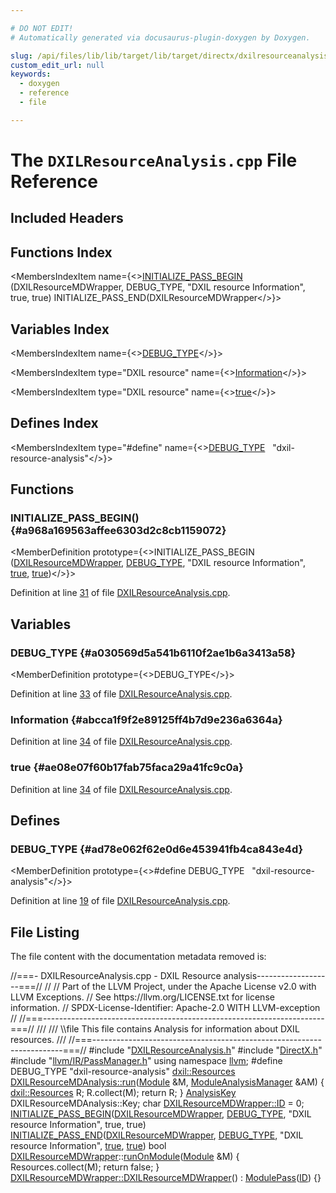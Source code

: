 ```yaml
---

# DO NOT EDIT!
# Automatically generated via docusaurus-plugin-doxygen by Doxygen.

slug: /api/files/lib/lib/target/lib/target/directx/dxilresourceanalysis-cpp
custom_edit_url: null
keywords:
  - doxygen
  - reference
  - file

---
```





# The `DXILResourceAnalysis.cpp` File Reference

<DoxygenPage pluginConfig={pluginConfig}>



## Included Headers

<IncludesList>
<IncludesListItem
  filePath="DXILResourceAnalysis.h"
  permalink="/docs/api/files/lib/lib/target/lib/target/directx/dxilresourceanalysis-h"
  isLocal="true" />
<IncludesListItem
  filePath="DirectX.h"
  permalink="/docs/api/files/lib/lib/target/lib/target/directx/directx-h"
  isLocal="true" />
<IncludesListItem
  filePath="llvm/IR/PassManager.h"
  permalink="/docs/api/files/include/include/llvm/include/llvm/ir/passmanager-h"
  isLocal="true" />
</IncludesList>

## Functions Index

<MembersIndex>

<MembersIndexItem
  name={<><a href="#a968a169563affee6303d2c8cb1159072">INITIALIZE&#95;PASS&#95;BEGIN</a> (DXILResourceMDWrapper, DEBUG&#95;TYPE, &quot;DXIL resource Information&quot;, true, true) INITIALIZE&#95;PASS&#95;END(DXILResourceMDWrapper</>}>
</MembersIndexItem>

</MembersIndex>

## Variables Index

<MembersIndex>

<MembersIndexItem
  name={<><a href="#a030569d5a541b6110f2ae1b6a3413a58">DEBUG&#95;TYPE</a></>}>
</MembersIndexItem>

<MembersIndexItem
  type="DXIL resource"
  name={<><a href="#abcca1f9f2e89125ff4b7d9e236a6364a">Information</a></>}>
</MembersIndexItem>

<MembersIndexItem
  type="DXIL resource"
  name={<><a href="#ae08e07f60b17fab75faca29a41fc9c0a">true</a></>}>
</MembersIndexItem>

</MembersIndex>

## Defines Index

<MembersIndex>

<MembersIndexItem
  type="#define"
  name={<><a href="#ad78e062f62e0d6e453941fb4ca843e4d">DEBUG&#95;TYPE</a>&nbsp;&nbsp;&nbsp;&quot;dxil-resource-analysis&quot;</>}>
</MembersIndexItem>

</MembersIndex>


<SectionDefinition>

## Functions

### INITIALIZE&#95;PASS&#95;BEGIN() {#a968a169563affee6303d2c8cb1159072}

<MemberDefinition
  prototype={<>INITIALIZE&#95;PASS&#95;BEGIN (<a href="/docs/api/classes/llvm/dxilresourcemdwrapper">DXILResourceMDWrapper</a>, <a href="/docs/api/files/include/include/llvm/include/llvm/adt/genericcycleimpl-h/#ad78e062f62e0d6e453941fb4ca843e4d">DEBUG&#95;TYPE</a>, &quot;DXIL resource Information&quot;, <a href="/docs/api/files/lib/lib/analysis/basicaliasanalysis-cpp/#af6d5cafbdfc5313e65d990120021a3ec">true</a>, <a href="/docs/api/files/lib/lib/analysis/basicaliasanalysis-cpp/#af6d5cafbdfc5313e65d990120021a3ec">true</a>)</>}>

Definition at line <a href="#l00031">31</a> of file <a href="/docs/api/files/lib/lib/target/lib/target/directx/dxilresourceanalysis-cpp">DXILResourceAnalysis.cpp</a>.
</MemberDefinition>

</SectionDefinition>

<SectionDefinition>

## Variables

### DEBUG&#95;TYPE {#a030569d5a541b6110f2ae1b6a3413a58}

<MemberDefinition
  prototype={<>DEBUG&#95;TYPE</>}>

Definition at line <a href="#l00033">33</a> of file <a href="/docs/api/files/lib/lib/target/lib/target/directx/dxilresourceanalysis-cpp">DXILResourceAnalysis.cpp</a>.
</MemberDefinition>

### Information {#abcca1f9f2e89125ff4b7d9e236a6364a}

<MemberDefinition
  prototype="DXIL resource Information">

Definition at line <a href="#l00034">34</a> of file <a href="/docs/api/files/lib/lib/target/lib/target/directx/dxilresourceanalysis-cpp">DXILResourceAnalysis.cpp</a>.
</MemberDefinition>

### true {#ae08e07f60b17fab75faca29a41fc9c0a}

<MemberDefinition
  prototype="DXIL resource true">

Definition at line <a href="#l00034">34</a> of file <a href="/docs/api/files/lib/lib/target/lib/target/directx/dxilresourceanalysis-cpp">DXILResourceAnalysis.cpp</a>.
</MemberDefinition>

</SectionDefinition>

<SectionDefinition>

## Defines

### DEBUG&#95;TYPE {#ad78e062f62e0d6e453941fb4ca843e4d}

<MemberDefinition
  prototype={<>#define DEBUG&#95;TYPE&nbsp;&nbsp;&nbsp;&quot;dxil-resource-analysis&quot;</>}>

Definition at line <a href="#l00019">19</a> of file <a href="/docs/api/files/lib/lib/target/lib/target/directx/dxilresourceanalysis-cpp">DXILResourceAnalysis.cpp</a>.
</MemberDefinition>

</SectionDefinition>

## File Listing

The file content with the documentation metadata removed is:

<ProgramListing>

<Link id="l00001" /><CodeLine lineNumber="1"><span class="doxyHighlightComment">//===- DXILResourceAnalysis.cpp - DXIL Resource analysis-------------------===//</span></CodeLine>
<Link id="l00002" /><CodeLine lineNumber="2"><span class="doxyHighlightComment">//</span></CodeLine>
<Link id="l00003" /><CodeLine lineNumber="3"><span class="doxyHighlightComment">// Part of the LLVM Project, under the Apache License v2.0 with LLVM Exceptions.</span></CodeLine>
<Link id="l00004" /><CodeLine lineNumber="4"><span class="doxyHighlightComment">// See https://llvm.org/LICENSE.txt for license information.</span></CodeLine>
<Link id="l00005" /><CodeLine lineNumber="5"><span class="doxyHighlightComment">// SPDX-License-Identifier: Apache-2.0 WITH LLVM-exception</span></CodeLine>
<Link id="l00006" /><CodeLine lineNumber="6"><span class="doxyHighlightComment">//</span></CodeLine>
<Link id="l00007" /><CodeLine lineNumber="7"><span class="doxyHighlightComment">//===----------------------------------------------------------------------===//</span></CodeLine>
<Link id="l00008" /><CodeLine lineNumber="8"><span class="doxyHighlightComment">///</span></CodeLine>
<Link id="l00009" /><CodeLine lineNumber="9"><span class="doxyHighlightComment">/// \\file This file contains Analysis for information about DXIL resources.</span></CodeLine>
<Link id="l00010" /><CodeLine lineNumber="10"><span class="doxyHighlightComment">///</span></CodeLine>
<Link id="l00011" /><CodeLine lineNumber="11"><span class="doxyHighlightComment">//===----------------------------------------------------------------------===//</span></CodeLine>
<Link id="l00012" /><CodeLine lineNumber="12"></CodeLine>
<Link id="l00013" /><CodeLine lineNumber="13"><span class="doxyHighlightPreprocessor">#include &quot;<a href="/docs/api/files/lib/lib/target/lib/target/directx/dxilresourceanalysis-h">DXILResourceAnalysis.h</a>&quot;</span></CodeLine>
<Link id="l00014" /><CodeLine lineNumber="14"><span class="doxyHighlightPreprocessor">#include &quot;<a href="/docs/api/files/lib/lib/target/lib/target/directx/directx-h">DirectX.h</a>&quot;</span></CodeLine>
<Link id="l00015" /><CodeLine lineNumber="15"><span class="doxyHighlightPreprocessor">#include &quot;<a href="/docs/api/files/include/include/llvm/include/llvm/ir/passmanager-h">llvm/IR/PassManager.h</a>&quot;</span></CodeLine>
<Link id="l00016" /><CodeLine lineNumber="16"></CodeLine>
<Link id="l00017" /><CodeLine lineNumber="17"><span class="doxyHighlightKeyword">using namespace </span><span class="doxyHighlight"><a href="/docs/api/namespaces/llvm">llvm</a>;</span></CodeLine>
<Link id="l00018" /><CodeLine lineNumber="18"></CodeLine>
<Link id="l00019" /><CodeLine lineNumber="19" lineLink="#ad78e062f62e0d6e453941fb4ca843e4d"><span class="doxyHighlightPreprocessor">#define DEBUG&#95;TYPE &quot;dxil-resource-analysis&quot;</span></CodeLine>
<Link id="l00020" /><CodeLine lineNumber="20"></CodeLine>
<Link id="l00021" /><CodeLine lineNumber="21" lineLink="/docs/api/classes/llvm/dxilresourcemdanalysis/#a777cd2f663a25d2a251c2a33fb24f398"><span class="doxyHighlight"><a href="/docs/api/classes/llvm/dxil/resources">dxil::Resources</a> <a href="/docs/api/classes/llvm/dxilresourcemdanalysis/#a777cd2f663a25d2a251c2a33fb24f398">DXILResourceMDAnalysis::run</a>(<a href="/docs/api/classes/llvm/module">Module</a> &amp;M,</span></CodeLine>
<Link id="l00022" /><CodeLine lineNumber="22"><span class="doxyHighlight">                                            <a href="/docs/api/namespaces/llvm/#af9c9208365fd9ce11392b4d79485e259">ModuleAnalysisManager</a> &amp;AM) &#123;</span></CodeLine>
<Link id="l00023" /><CodeLine lineNumber="23"><span class="doxyHighlight">  <a href="/docs/api/classes/llvm/dxil/resources">dxil::Resources</a> R;</span></CodeLine>
<Link id="l00024" /><CodeLine lineNumber="24"><span class="doxyHighlight">  R.collect(M);</span></CodeLine>
<Link id="l00025" /><CodeLine lineNumber="25"><span class="doxyHighlight">  </span><span class="doxyHighlightKeywordFlow">return</span><span class="doxyHighlight"> R;</span></CodeLine>
<Link id="l00026" /><CodeLine lineNumber="26"><span class="doxyHighlight">&#125;</span></CodeLine>
<Link id="l00027" /><CodeLine lineNumber="27"></CodeLine>
<Link id="l00028" /><CodeLine lineNumber="28"><span class="doxyHighlight"><a href="/docs/api/structs/llvm/analysiskey">AnalysisKey</a> DXILResourceMDAnalysis::Key;</span></CodeLine>
<Link id="l00029" /><CodeLine lineNumber="29"></CodeLine>
<Link id="l00030" /><CodeLine lineNumber="30"><span class="doxyHighlightKeywordType">char</span><span class="doxyHighlight"> <a href="/docs/api/classes/llvm/dxilresourcemdwrapper/#a25134dda781000c228d8eba2b09392e1">DXILResourceMDWrapper::ID</a> = 0;</span></CodeLine>
<Link id="l00031" /><CodeLine lineNumber="31" lineLink="#a968a169563affee6303d2c8cb1159072"><span class="doxyHighlight"><a href="/docs/api/files/include/include/llvm/passsupport-h/#aaa970fc931c1c63037a8182e028d04b1">INITIALIZE&#95;PASS&#95;BEGIN</a>(<a href="/docs/api/classes/llvm/dxilresourcemdwrapper">DXILResourceMDWrapper</a>, <a href="/docs/api/files/include/include/llvm/include/llvm/adt/genericcycleimpl-h/#ad78e062f62e0d6e453941fb4ca843e4d">DEBUG&#95;TYPE</a>,</span></CodeLine>
<Link id="l00032" /><CodeLine lineNumber="32"><span class="doxyHighlight">                      </span><span class="doxyHighlightStringLiteral">&quot;DXIL resource Information&quot;</span><span class="doxyHighlight">, </span><span class="doxyHighlightKeyword">true</span><span class="doxyHighlight">, </span><span class="doxyHighlightKeyword">true</span><span class="doxyHighlight">)</span></CodeLine>
<Link id="l00033" /><CodeLine lineNumber="33" lineLink="#a030569d5a541b6110f2ae1b6a3413a58"><span class="doxyHighlight"><a href="/docs/api/files/include/include/llvm/passsupport-h/#a74ce8276b89067e806f67c45a6d92575">INITIALIZE&#95;PASS&#95;END</a>(<a href="/docs/api/classes/llvm/dxilresourcemdwrapper">DXILResourceMDWrapper</a>, <a href="/docs/api/files/include/include/llvm/include/llvm/adt/genericcycleimpl-h/#ad78e062f62e0d6e453941fb4ca843e4d">DEBUG&#95;TYPE</a>,</span></CodeLine>
<Link id="l00034" /><CodeLine lineNumber="34" lineLink="#abcca1f9f2e89125ff4b7d9e236a6364a"><span class="doxyHighlight">                    </span><span class="doxyHighlightStringLiteral">&quot;DXIL resource Information&quot;</span><span class="doxyHighlight">, <a href="/docs/api/files/lib/lib/analysis/basicaliasanalysis-cpp/#af6d5cafbdfc5313e65d990120021a3ec">true</a>, <a href="/docs/api/files/lib/lib/analysis/basicaliasanalysis-cpp/#af6d5cafbdfc5313e65d990120021a3ec">true</a>)</span></CodeLine>
<Link id="l00035" /><CodeLine lineNumber="35"></CodeLine>
<Link id="l00036" /><CodeLine lineNumber="36" lineLink="/docs/api/classes/llvm/dxilresourcemdwrapper/#abc3afaf9565f477f08d8403d4aacec72"><span class="doxyHighlightKeywordType">bool</span><span class="doxyHighlight"> <a href="/docs/api/classes/llvm/dxilresourcemdwrapper/#a455b03e9f2f27297ce81813dc527049d">DXILResourceMDWrapper</a>::<a href="/docs/api/classes/llvm/dxilresourcemdwrapper/#abc3afaf9565f477f08d8403d4aacec72">runOnModule</a>(<a href="/docs/api/classes/llvm/module">Module</a> &amp;M) &#123;</span></CodeLine>
<Link id="l00037" /><CodeLine lineNumber="37"><span class="doxyHighlight">  Resources.collect(M);</span></CodeLine>
<Link id="l00038" /><CodeLine lineNumber="38"><span class="doxyHighlight">  </span><span class="doxyHighlightKeywordFlow">return</span><span class="doxyHighlight"> </span><span class="doxyHighlightKeyword">false</span><span class="doxyHighlight">;</span></CodeLine>
<Link id="l00039" /><CodeLine lineNumber="39"><span class="doxyHighlight">&#125;</span></CodeLine>
<Link id="l00040" /><CodeLine lineNumber="40"></CodeLine>
<Link id="l00041" /><CodeLine lineNumber="41" lineLink="/docs/api/classes/llvm/dxilresourcemdwrapper/#a455b03e9f2f27297ce81813dc527049d"><span class="doxyHighlight"><a href="/docs/api/classes/llvm/dxilresourcemdwrapper/#a455b03e9f2f27297ce81813dc527049d">DXILResourceMDWrapper::DXILResourceMDWrapper</a>() : <a href="/docs/api/classes/llvm/modulepass/#a723659a08d210f4f566887bda3f9f976">ModulePass</a>(<a href="/docs/api/classes/llvm/dxilresourcemdwrapper/#a25134dda781000c228d8eba2b09392e1">ID</a>) &#123;&#125;</span></CodeLine>

</ProgramListing>


</DoxygenPage>
